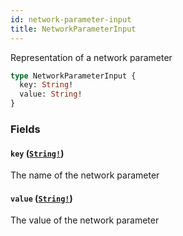 ```yaml
---
id: network-parameter-input
title: NetworkParameterInput
---
```


Representation of a network parameter

```graphql
type NetworkParameterInput {
  key: String!
  value: String!
}
```

### Fields

#### `key` ([`String!`](/docs/graphql/scalars/string))

The name of the network parameter

#### `value` ([`String!`](/docs/graphql/scalars/string))

The value of the network parameter

